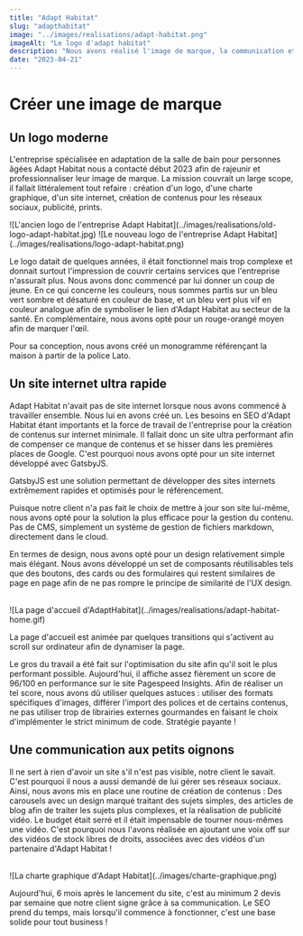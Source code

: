 ```yaml
---
title: "Adapt Habitat"
slug: "adapthabitat"
image: "../images/realisations/adapt-habitat.png"
imageAlt: "Le logo d'adapt habitat"
description: "Nous avons réalisé l'image de marque, la communication et le site internet de l'entreprise Adapt Habitat."
date: "2023-04-21"
---
```



# Créer une image de marque

## Un logo moderne

L'entreprise spécialisée en adaptation de la salle de bain pour personnes âgées Adapt Habitat nous a contacté début 2023 afin de rajeunir et professionnaliser leur image de marque. La mission couvrait un large scope, il fallait littéralement tout refaire : création d'un logo, d'une charte graphique, d'un site internet, création de contenus pour les réseaux sociaux, publicité, prints.

<Row className="mtb-1">
  <Col xs={12} md={4} className="center image-container p-1">
    ![L'ancien logo de l'entreprise Adapt
    Habitat](../images/realisations/old-logo-adapt-habitat.jpg)
  </Col>
  <Col xs={12} md={8} className="center image-container p-1">
    ![Le nouveau logo de l'entreprise Adapt
    Habitat](../images/realisations/logo-adapt-habitat.png)
  </Col>
</Row>

Le logo datait de quelques années, il était fonctionnel mais trop complexe et donnait surtout l'impression de couvrir certains services que l'entreprise n'assurait plus. Nous avons donc commencé par lui donner un coup de jeune. En ce qui concerne les couleurs, nous sommes partis sur un bleu vert sombre et désaturé en couleur de base, et un bleu vert plus vif en couleur analogue afin de symboliser le lien d'Adapt Habitat au secteur de la santé. En complémentaire, nous avons opté pour un rouge-orangé moyen afin de marquer l'œil.

Pour sa conception, nous avons créé un monogramme référençant la maison à partir de la police Lato.

## Un site internet ultra rapide

Adapt Habitat n'avait pas de site internet lorsque nous avons commencé à travailler ensemble. Nous lui en avons créé un. Les besoins en SEO d'Adapt Habitat étant importants et la force de travail de l'entreprise pour la création de contenus sur internet minimale. Il fallait donc un site ultra performant afin de compenser ce manque de contenus et se hisser dans les premières places de Google. C'est pourquoi nous avons opté pour un site internet développé avec GatsbyJS.

GatsbyJS est une solution permettant de développer des sites internets extrêmement rapides et optimisés pour le référencement.

Puisque notre client n'a pas fait le choix de mettre à jour son site lui-même, nous avons opté pour la solution la plus efficace pour la gestion du contenu. Pas de CMS, simplement un système de gestion de fichiers markdown, directement dans le cloud.

En termes de design, nous avons opté pour un design relativement simple mais élégant. Nous avons développé un set de composants réutilisables tels que des boutons, des cards ou des formulaires qui restent similaires de page en page afin de ne pas rompre le principe de similarité de l'UX design.

<br />
![La page d'accueil d'AdaptHabitat](../images/realisations/adapt-habitat-home.gif)
<br />

La page d'accueil est animée par quelques transitions qui s'activent au scroll sur ordinateur afin de dynamiser la page.

Le gros du travail a été fait sur l'optimisation du site afin qu'il soit le plus performant possible. Aujourd'hui, il affiche assez fièrement un score de 96/100 en performance sur le site Pagespeed Insights. Afin de réaliser un tel score, nous avons dû utiliser quelques astuces : utiliser des formats spécifiques d'images, différer l'import des polices et de certains contenus, ne pas utiliser trop de librairies externes gourmandes en faisant le choix d'implémenter le strict minimum de code. Stratégie payante !

## Une communication aux petits oignons

Il ne sert à rien d'avoir un site s'il n'est pas visible, notre client le savait. C'est pourquoi il nous a aussi demandé de lui gérer ses réseaux sociaux. Ainsi, nous avons mis en place une routine de création de contenus : Des carousels avec un design marqué traitant des sujets simples, des articles de blog afin de traiter les sujets plus complexes, et la réalisation de publicité vidéo. Le budget était serré et il était impensable de tourner nous-mêmes une vidéo. C'est pourquoi nous l'avons réalisée en ajoutant une voix off sur des vidéos de stock libres de droits, associées avec des vidéos d'un partenaire d'Adapt Habitat !

<br />
![La charte graphique d'Adapt Habitat](../images/charte-graphique.png)
<br />

Aujourd'hui, 6 mois après le lancement du site, c'est au minimum 2 devis par semaine que notre client signe grâce à sa communication. Le SEO prend du temps, mais lorsqu'il commence à fonctionner, c'est une base solide pour tout business !
